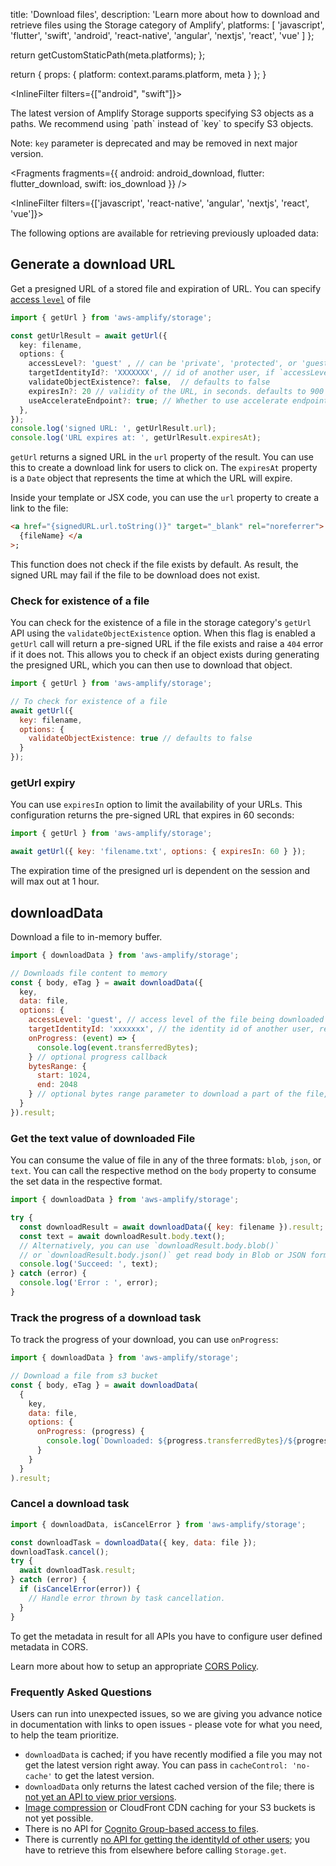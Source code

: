 
  title: 'Download files',
  description: 'Learn more about how to download and retrieve files using the Storage category of Amplify',
  platforms: [
    'javascript',
    'flutter',
    'swift',
    'android',
    'react-native',
    'angular',
    'nextjs',
    'react',
    'vue'
  ]
};

  return getCustomStaticPath(meta.platforms);
};

  return {
    props: {
      platform: context.params.platform,
      meta
    }
  };
}

<InlineFilter filters={["android", "swift"]}>

<Callout info>
The latest version of Amplify Storage supports specifying S3 objects as a paths.  
We recommend using `path` instead of `key` to specify S3 objects.

Note: `key` parameter is deprecated and may be removed in next major version.
</Callout>

</InlineFilter>


<Fragments
  fragments={{
    android: android_download,
    flutter: flutter_download,
    swift: ios_download
  }}
/>

<InlineFilter filters={['javascript',  'react-native', 'angular', 'nextjs', 'react', 'vue']}>

The following options are available for retrieving previously uploaded data:

## Generate a download URL

Get a presigned URL of a stored file and expiration of URL. You can specify [access `level`](/gen1/[platform]/prev/build-a-backend/storage/configure-access/) of file

```typescript
import { getUrl } from 'aws-amplify/storage';

const getUrlResult = await getUrl({
  key: filename,
  options: {
    accessLevel?: 'guest' , // can be 'private', 'protected', or 'guest' but defaults to `guest`
    targetIdentityId?: 'XXXXXXX', // id of another user, if `accessLevel` is `guest`
    validateObjectExistence?: false,  // defaults to false
    expiresIn?: 20 // validity of the URL, in seconds. defaults to 900 (15 minutes) and maxes at 3600 (1 hour)
    useAccelerateEndpoint?: true; // Whether to use accelerate endpoint.
  },
});
console.log('signed URL: ', getUrlResult.url);
console.log('URL expires at: ', getUrlResult.expiresAt);
```

`getUrl` returns a signed URL in the `url` property of the result. You can use this to create a download link for users to click on. The `expiresAt` property is a `Date` object that represents the time at which the URL will expire.

Inside your template or JSX code, you can use the `url` property to create a link to the file:

```html
<a href="{signedURL.url.toString()}" target="_blank" rel="noreferrer">
  {fileName} </a
>;
```

<Callout>
  This function does not check if the file exists by default. As result, the
  signed URL may fail if the file to be download does not exist.
</Callout>

### Check for existence of a file

You can check for the existence of a file in the storage category's `getUrl` API using the `validateObjectExistence` option. When this flag is enabled a `getUrl` call will return a pre-signed URL if the file exists and raise a `404` error if it does not. This allows you to check if an object exists during generating the presigned URL, which you can then use to download that object.

```javascript
import { getUrl } from 'aws-amplify/storage';

// To check for existence of a file
await getUrl({
  key: filename,
  options: {
    validateObjectExistence: true // defaults to false
  }
});
```

### getUrl expiry

You can use `expiresIn` option to limit the availability of your URLs. This configuration returns the pre-signed URL that expires in 60 seconds:

```javascript
import { getUrl } from 'aws-amplify/storage';

await getUrl({ key: 'filename.txt', options: { expiresIn: 60 } });
```

<Callout>
  The expiration time of the presigned url is dependent on the session and will
  max out at 1 hour.
</Callout>

## downloadData

Download a file to in-memory buffer.

```javascript
import { downloadData } from 'aws-amplify/storage';

// Downloads file content to memory
const { body, eTag } = await downloadData({
  key,
  data: file,
  options: {
    accessLevel: 'guest', // access level of the file being downloaded
    targetIdentityId: 'xxxxxxx', // the identity id of another user, required when setting accessLevel to 'protected'
    onProgress: (event) => {
      console.log(event.transferredBytes);
    } // optional progress callback
    bytesRange: {
      start: 1024,
      end: 2048
    } // optional bytes range parameter to download a part of the file, the 2nd MB of the file in this example
  }
}).result;
```

### Get the text value of downloaded File

You can consume the value of file in any of the three formats: `blob`, `json`, or `text`. You can call the respective method on the `body` property to consume the set data in the respective format.

```javascript
import { downloadData } from 'aws-amplify/storage';

try {
  const downloadResult = await downloadData({ key: filename }).result;
  const text = await downloadResult.body.text();
  // Alternatively, you can use `downloadResult.body.blob()`
  // or `downloadResult.body.json()` get read body in Blob or JSON format.
  console.log('Succeed: ', text);
} catch (error) {
  console.log('Error : ', error);
}
```

### Track the progress of a download task

To track the progress of your download, you can use `onProgress`:

```javascript
import { downloadData } from 'aws-amplify/storage';

// Download a file from s3 bucket
const { body, eTag } = await downloadData(
  {
    key,
    data: file,
    options: {
      onProgress: (progress) {
        console.log(`Downloaded: ${progress.transferredBytes}/${progress.totalBytes}`);
      }
    }
  }
).result;
```

### Cancel a download task

```javascript
import { downloadData, isCancelError } from 'aws-amplify/storage';

const downloadTask = downloadData({ key, data: file });
downloadTask.cancel();
try {
  await downloadTask.result;
} catch (error) {
  if (isCancelError(error)) {
    // Handle error thrown by task cancellation.
  }
}
```

<Callout>
To get the metadata in result for all APIs you have to configure user defined metadata in CORS.

Learn more about how to setup an appropriate [CORS Policy](/gen1/[platform]/prev/build-a-backend/storage/set-up-storage/#amazon-s3-bucket-cors-policy-setup).

</Callout>

### Frequently Asked Questions

Users can run into unexpected issues, so we are giving you advance notice in documentation with links to open issues - please vote for what you need, to help the team prioritize.

- `downloadData` is cached; if you have recently modified a file you may not get the latest version right away. You can pass in `cacheControl: 'no-cache'` to get the latest version.
- `downloadData` only returns the latest cached version of the file; there is [not yet an API to view prior versions](https://github.com/aws-amplify/amplify-js/issues/2131).
- [Image compression](https://github.com/aws-amplify/amplify-js/issues/6081) or CloudFront CDN caching for your S3 buckets is not yet possible.
- There is no API for [Cognito Group-based access to files](https://github.com/aws-amplify/amplify-js/issues/3388).
- There is currently [no API for getting the identityId of other users](https://github.com/aws-amplify/amplify-js/issues/5177); you have to retrieve this from elsewhere before calling `Storage.get`.

</InlineFilter>
